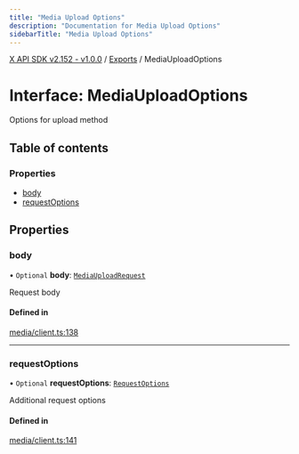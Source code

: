 ```yaml
---
title: "Media Upload Options"
description: "Documentation for Media Upload Options"
sidebarTitle: "Media Upload Options"
---
```


[X API SDK v2.152 - v1.0.0](../README.md) / [Exports](../modules.md) / MediaUploadOptions

# Interface: MediaUploadOptions

Options for upload method

## Table of contents

### Properties

- [body](MediaUploadOptions.md#body)
- [requestOptions](MediaUploadOptions.md#requestoptions)

## Properties

### body

• `Optional` **body**: [`MediaUploadRequest`](MediaUploadRequest.md)

Request body

#### Defined in

[media/client.ts:138](https://github.com/xdevplatform/xdk/blob/ad4172ef5f68f089e0f077a190b271016dd35bf7/xdk/typescript/src/media/client.ts#L138)

___

### requestOptions

• `Optional` **requestOptions**: [`RequestOptions`](RequestOptions.md)

Additional request options

#### Defined in

[media/client.ts:141](https://github.com/xdevplatform/xdk/blob/ad4172ef5f68f089e0f077a190b271016dd35bf7/xdk/typescript/src/media/client.ts#L141)
